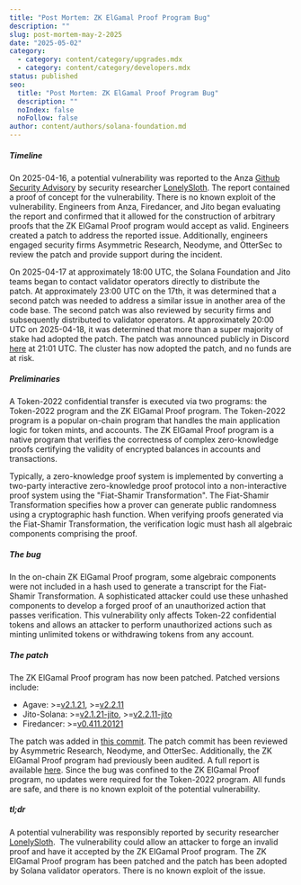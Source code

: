 ```yaml
---
title: "Post Mortem: ZK ElGamal Proof Program Bug"
description: ""
slug: post-mortem-may-2-2025
date: "2025-05-02"
category:
  - category: content/category/upgrades.mdx
  - category: content/category/developers.mdx
status: published
seo:
  title: "Post Mortem: ZK ElGamal Proof Program Bug"
  description: ""
  noIndex: false
  noFollow: false
author: content/authors/solana-foundation.md
---
```


##### Timeline

On 2025-04-16, a potential vulnerability was reported to the Anza [Github Security Advisory](https://github.com/anza-xyz/agave/security/policy) by security researcher [LonelySloth](https://x.com/lonelysloth_sec). The report contained a proof of concept for the vulnerability. There is no known exploit of the vulnerability. Engineers from Anza, Firedancer, and Jito began evaluating the report and confirmed that it allowed for the construction of arbitrary proofs that the ZK ElGamal Proof program would accept as valid. Engineers created a patch to address the reported issue. Additionally, engineers engaged security firms Asymmetric Research, Neodyme, and OtterSec to review the patch and provide support during the incident.

On 2025-04-17 at approximately 18:00 UTC, the Solana Foundation and Jito teams began to contact validator operators directly to distribute the patch. At approximately 23:00 UTC on the 17th, it was determined that a second patch was needed to address a similar issue in another area of the code base. The second patch was also reviewed by security firms and subsequently distributed to validator operators. At approximately 20:00 UTC on 2025-04-18, it was determined that more than a super majority of stake had adopted the patch. The patch was announced publicly in Discord [here](https://discord.com/channels/428295358100013066/669406841830244375/1362895749506924727) at 21:01 UTC. The cluster has now adopted the patch, and no funds are at risk.

##### Preliminaries

A Token-2022 confidential transfer is executed via two programs: the Token-2022 program and the ZK ElGamal Proof program. The Token-2022 program is a popular on-chain program that handles the main application logic for token mints, and accounts. The ZK ElGamal Proof program is a native program that verifies the correctness of complex zero-knowledge proofs certifying the validity of encrypted balances in accounts and transactions.

Typically, a zero-knowledge proof system is implemented by converting a two-party interactive zero-knowledge proof protocol into a non-interactive proof system using the "Fiat-Shamir Transformation". The Fiat-Shamir Transformation specifies how a prover can generate public randomness using a cryptographic hash function. When verifying proofs generated via the Fiat-Shamir Transformation, the verification logic must hash all algebraic components comprising the proof.

##### The bug

In the on-chain ZK ElGamal Proof program, some algebraic components were not included in a hash used to generate a transcript for the Fiat-Shamir Transformation. A sophisticated attacker could use these unhashed components to develop a forged proof of an unauthorized action that passes verification. This vulnerability only affects Token-22 confidential tokens and allows an attacker to perform unauthorized actions such as minting unlimited tokens or withdrawing tokens from any account.

##### **The patch**

The ZK ElGamal Proof program has now been patched. Patched versions include:

- Agave: >=[v2.1.21](https://github.com/anza-xyz/agave/releases/tag/v2.1.21), >=[v2.2.11](https://github.com/anza-xyz/agave/releases/tag/v2.2.11)
- Jito-Solana: >=[v2.1.21-jito](https://github.com/jito-foundation/jito-solana/releases/tag/v2.1.21-jito), >=[v2.2.11-jito](https://github.com/jito-foundation/jito-solana/releases/tag/v2.2.11-jito)
- Firedancer: >=[v0.411.20121](https://github.com/firedancer-io/firedancer/releases/tag/v0.411.20121)

The patch was added in [this commit](https://github.com/anza-xyz/agave/commit/8a085eebcb901b6846d1f82f4636667742146545). The patch commit has been reviewed by Asymmetric Research, Neodyme, and OtterSec. Additionally, the ZK ElGamal Proof program had previously been audited. A full report is available [here](https://github.com/anza-xyz/security-audits/blob/master/spl/OtterSecZkTokenSdkAudit-2023-11-04.pdf). Since the bug was confined to the ZK ElGamal Proof program, no updates were required for the Token-2022 program. All funds are safe, and there is no known exploit of the potential vulnerability.

##### **tl;dr**

A potential vulnerability was responsibly reported by security researcher [LonelySloth](https://x.com/lonelysloth_sec).  The vulnerability could allow an attacker to forge an invalid proof and have it accepted by the ZK ElGamal Proof program. The ZK ElGamal Proof program has been patched and the patch has been adopted by Solana validator operators. There is no known exploit of the issue.
